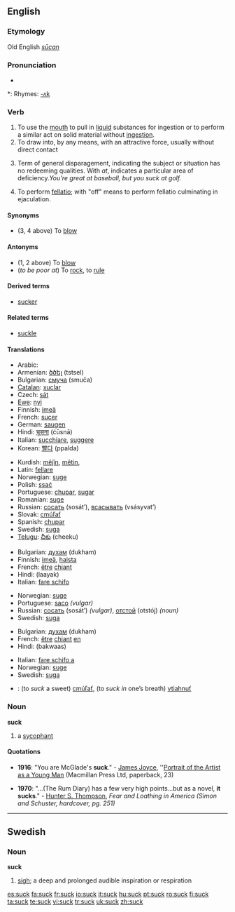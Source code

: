 ==English==

===Etymology===
Old English ''[[sūcan]]''

===Pronunciation===
* {{audio|en-us-suck.ogg|Audio (US)}}

*: Rhymes: [[Rhymes:English:-ʌk|-ʌk]]

===Verb===
{{en-verb}}

# To use the [[mouth]] to pull in [[liquid]] substances for ingestion or to perform a similar act on solid material without [[ingestion]].
# To draw into, by any means, with an attractive force, usually without direct contact
# {{colloquial}} Term of general disparagement, indicating the subject or situation has no redeeming qualities.  With ''at'', indicates a particular area of deficiency.''You're great at baseball, but you suck at golf.''
# To perform [[fellatio]]; with "off" means to perform fellatio culminating in ejaculation.

====Synonyms====
* (3, 4 above) To [[blow]]

====Antonyms====
* (1, 2 above) To [[blow]]
* (''to be poor at'') To [[rock]], to [[rule]]

====Derived terms====
* [[sucker]]

====Related terms====
* [[suckle]]

====Translations====
{{trans-top|to use the mouth to pull in liquid substances for ingestion or to perform a similar act on solid material without ingestion}}
* Arabic: {{Arab|[[مص]]}}
* Armenian: [[ծծել]] (tstsel)
* Bulgarian: [[смуча]] (smuča)
* [[Catalan]]: [[xuclar]]
* Czech: [[sát]]
* [[Ewe]]: [[nyi]]
* Finnish: [[imeä]]
* French: [[sucer]]
* German: [[saugen]]
* Hindi: [[चूसना]] (ćūsnā)
* Italian: [[succhiare]], [[suggere]]
* Korean: [[빨다]] (ppalda)
{{trans-mid}}
* Kurdish: [[mêjîn]], [[mêtin]], {{KUchar|[[مژین]]}}
* Latin: [[fellare]]
* Norwegian: [[suge]]
* Polish: [[ssać]]
* Portuguese: [[chupar]], [[sugar]]
* Romanian: [[suge]]
* Russian: [[сосать]] (sosát’), [[всасывать]] (vsásyvat’)
* Slovak: [[cmúľať]]
* Spanish: [[chupar]]
* Swedish: [[suga]]
* [[Telugu]]: [[చీకు]] (cheeku)
{{trans-bottom}}

{{trans-top|colloquial: term of general disparagement}}
* Bulgarian: [[духам]] (dukham)
* Finnish: [[imeä]], [[haista]]
* French: [[être]] [[chiant]]
* Hindi: (laayak)
* Italian: [[fare schifo]]
{{trans-mid}}
* Norwegian: [[suge]]
* Portuguese: [[saco]] ''(vulgar)''
* Russian: [[сосать]] (sosát’) ''(vulgar)'', [[отстой]] (otstój) ''(noun)''
* Swedish: [[suga]]
{{trans-bottom}}

{{trans-top|colloquial: with at, indicates a particular area of deficiency}}
* Bulgarian: [[духам]] (dukham)
* French: [[être]] [[chiant]] [[en]]
* Hindi: (bakwaas)
{{trans-mid}}
* Italian: [[fare schifo a]]
* Norwegian: [[suge]]
* Swedish: [[suga]]
{{trans-bottom}}

{{checktrans-top}}
* {{ttbc|Slovak}}: (to ''suck'' a sweet) [[cmúľať]], (to ''suck in'' one’s breath) [[vtiahnuť]]
{{trans-bottom}}

===Noun===
'''suck'''

# a [[sycophant]]

====Quotations====
* '''1916''': "You are McGlade's '''suck'''." - [[w:James Joyce|James Joyce]], ''[[w:Portrait of the Artist as a Young Man|Portrait of the Artist as a Young Man]] (Macmillan Press Ltd, paperback, 23)

* '''1970''': "...(The Rum Diary) has a few very high points...but as a novel, '''it sucks'''." - [[w:Hunter S. Thompson|Hunter S. Thompson]], ''Fear and Loathing in America (Simon and Schuster, hardcover, pg. 251)''

----

==Swedish==

===Noun===
{{sv-noun-reg-ar}}
'''suck''' {{c}}

# [[sigh]]; a deep and prolonged audible inspiration or respiration

[[es:suck]]
[[fa:suck]]
[[fr:suck]]
[[io:suck]]
[[it:suck]]
[[hu:suck]]
[[pt:suck]]
[[ro:suck]]
[[fi:suck]]
[[ta:suck]]
[[te:suck]]
[[vi:suck]]
[[tr:suck]]
[[uk:suck]]
[[zh:suck]]